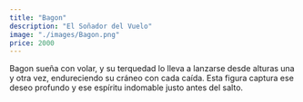 ```yaml
---
title: "Bagon"
description: "El Soñador del Vuelo"
image: "./images/Bagon.png"
price: 2000
---
```


Bagon sueña con volar, y su terquedad lo lleva a lanzarse desde alturas una y otra vez, endureciendo su cráneo con cada caída. Esta figura captura ese deseo profundo y ese espíritu indomable justo antes del salto.